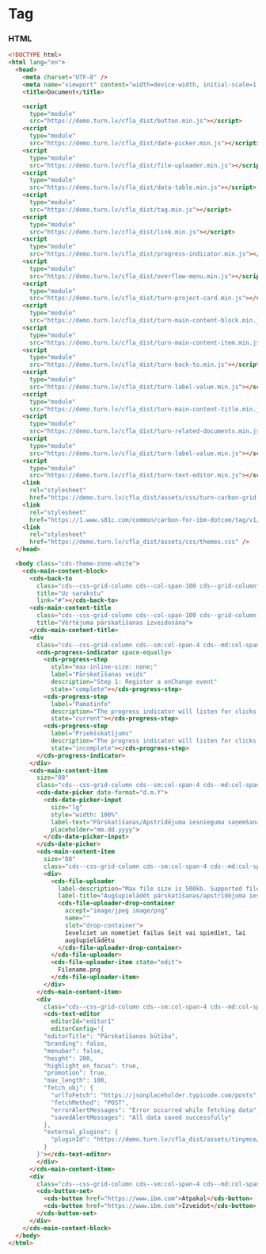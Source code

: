
# Tag

### HTML

```html
<!DOCTYPE html>
<html lang="en">
  <head>
    <meta charset="UTF-8" />
    <meta name="viewport" content="width=device-width, initial-scale=1.0" />
    <title>Document</title>

    <script
      type="module"
      src="https://demo.turn.lv/cfla_dist/button.min.js"></script>
    <script
      type="module"
      src="https://demo.turn.lv/cfla_dist/date-picker.min.js"></script>
    <script
      type="module"
      src="https://demo.turn.lv/cfla_dist/file-uploader.min.js"></script>
    <script
      type="module"
      src="https://demo.turn.lv/cfla_dist/data-table.min.js"></script>
    <script
      type="module"
      src="https://demo.turn.lv/cfla_dist/tag.min.js"></script>
    <script
      type="module"
      src="https://demo.turn.lv/cfla_dist/link.min.js"></script>
    <script
      type="module"
      src="https://demo.turn.lv/cfla_dist/progress-indicator.min.js"></script>
    <script
      type="module"
      src="https://demo.turn.lv/cfla_dist/overflow-menu.min.js"></script>
    <script
      type="module"
      src="https://demo.turn.lv/cfla_dist/turn-project-card.min.js"></script>
    <script
      type="module"
      src="https://demo.turn.lv/cfla_dist/turn-main-content-block.min.js"></script>
    <script
      type="module"
      src="https://demo.turn.lv/cfla_dist/turn-main-content-item.min.js"></script>
    <script
      type="module"
      src="https://demo.turn.lv/cfla_dist/turn-back-to.min.js"></script>
    <script
      type="module"
      src="https://demo.turn.lv/cfla_dist/turn-label-value.min.js"></script>
    <script
      type="module"
      src="https://demo.turn.lv/cfla_dist/turn-main-content-title.min.js"></script>
    <script
      type="module"
      src="https://demo.turn.lv/cfla_dist/turn-related-documents.min.js"></script>
    <script
      type="module"
      src="https://demo.turn.lv/cfla_dist/turn-label-value.min.js"></script>
    <script
      type="module"
      src="https://demo.turn.lv/cfla_dist/turn-text-editor.min.js"></script>
    <link
      rel="stylesheet"
      href="https://demo.turn.lv/cfla_dist/assets/css/turn-carbon-grid.css" />
    <link
      rel="stylesheet"
      href="https://1.www.s81c.com/common/carbon-for-ibm-dotcom/tag/v1/latest/plex.css" />
    <link
      rel="stylesheet"
      href="https://demo.turn.lv/cfla_dist/assets/css/themes.css" />
  </head>

  <body class="cds-theme-zone-white">
    <cds-main-content-block>
      <cds-back-to
        class="cds--css-grid-column cds--col-span-100 cds--grid-column"
        title="Uz sarakstu"
        link="#"></cds-back-to>
      <cds-main-content-title
        class="cds--css-grid-column cds--col-span-100 cds--grid-column-hang"
        title="Vērtējuma pārskatīšanas izveidosāna">
      </cds-main-content-title>
      <div
        class="cds--css-grid-column cds--sm:col-span-4 cds--md:col-span-8 cds--lg:col-span-10 cds--lg:col-span-10 cds--grid-column-hang">
        <cds-progress-indicator space-equally>
          <cds-progress-step
            style="max-inline-size: none;"
            label="Pārskatīšanas veids"
            description="Step 1: Register a onChange event"
            state="complete"></cds-progress-step>
          <cds-progress-step
            label="Pamatinfo"
            description="The progress indicator will listen for clicks on the steps"
            state="current"></cds-progress-step>
          <cds-progress-step
            label="Priekšskatījums"
            description="The progress indicator will listen for clicks on the steps"
            state="incomplete"></cds-progress-step>
        </cds-progress-indicator>
      </div>
      <cds-main-content-item
        size="08"
        class="cds--css-grid-column cds--sm:col-span-4 cds--md:col-span-8 cds--lg:col-span-10 cds--lg:col-span-10 cds--grid-column-hang">
        <cds-date-picker date-format="d.m.Y">
          <cds-date-picker-input
            size="lg"
            style="width: 100%"
            label-text="Pārskatīšanas/Apstrīdējuma iesnieguma saņemšanas datums"
            placeholder="mm.dd.yyyy">
          </cds-date-picker-input>
        </cds-date-picker>
        <cds-main-content-item
          size="08"
          class="cds--css-grid-column cds--sm:col-span-4 cds--md:col-span-8 cds--lg:col-span-10 cds--lg:col-span-10 ">
          <div>
            <cds-file-uploader
              label-description="Max file size is 500kb. Supported file types are .jpg and .png."
              label-title="Augšupielādēt pārskatīšanas/apstrīdējuma iesniegumu">
              <cds-file-uploader-drop-container
                accept="image/jpeg image/png"
                name=""
                slot="drop-container">
                Ievelciet un nometiet failus šeit vai spiediet, lai
                augšupielādētu
              </cds-file-uploader-drop-container>
            </cds-file-uploader>
            <cds-file-uploader-item state="edit">
              Filename.png
            </cds-file-uploader-item>
          </div>
        </cds-main-content-item>
        <div
          class="cds--css-grid-column cds--sm:col-span-4 cds--md:col-span-8 cds--lg:col-span-10 cds--lg:col-span-10 ">
          <cds-text-editor
            editorId="editor1"
            editorConfig='{
          "editorTitle": "Pārskatīšanas būtība",
          "branding": false,
          "menubar": false,
          "height": 200,
          "highlight_on_focus": true,
          "promotion": true,
          "max_length": 100,
          "fetch_obj": {
            "urlToFetch": "https://jsonplaceholder.typicode.com/posts",
            "fetchMethod": "POST",
            "errorAlertMessages": "Error occurred while fetching data",
            "savedAlertMessages": "All data saved successfully"
          },
          "external_plugins": {
            "pluginId": "https://demo.turn.lv/cfla_dist/assets/tinymce/plugins/length_validation/plugin.min.js"
          }
        }'></cds-text-editor>
        </div>
      </cds-main-content-item>
      <div
        class="cds--css-grid-column cds--sm:col-span-4 cds--md:col-span-8 cds--lg:col-span-10 cds--lg:col-span-10">
        <cds-button-set>
          <cds-button href="https://www.ibm.com">Atpakaļ</cds-button>
          <cds-button href="https://www.ibm.com">Izveidot</cds-button>
        </cds-button-set>
      </div>
    </cds-main-content-block>
  </body>
</html>
```
